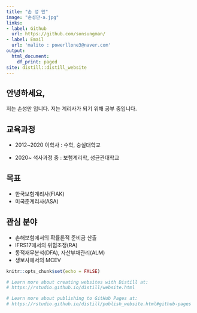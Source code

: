 ```yaml
---
title: "손 성 만"
image: "손성만-a.jpg"
links:
- label: Github
  url: https://github.com/sonsungman/
- label: Email
  url: 'malito : powerllone3@naver.com'
output:
  html_document:
    df_print: paged
site: distill::distill_website
---
```


## 안녕하세요,
 저는 손성만 입니다. 저는 계리사가 되기 위해 공부 중입니다.
 
## 교육과정

 - 2012~2020 이학사 : 수학, 숭실대학교
 
 - 2020~ 석사과정 중 : 보험계리학, 성균관대학교
 
## 목표

 - 한국보험계리사(FIAK)
 - 미국준계리사(ASA)
 
## 관심 분야

 - 손해보험에서의  확률론적 준비금 산출
 - IFRS17에서의 위험조정(RA)
 - 동적재무분석(DFA), 자산부채관리(ALM)
 - 생보사에서의 MCEV

```r
knitr::opts_chunk$set(echo = FALSE)

# Learn more about creating websites with Distill at:
# https://rstudio.github.io/distill/website.html

# Learn more about publishing to GitHub Pages at:
# https://rstudio.github.io/distill/publish_website.html#github-pages

```

